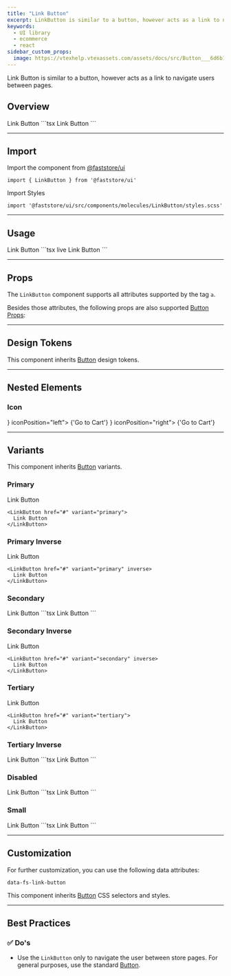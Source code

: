 ```yaml
---
title: "Link Button"
excerpt: LinkButton is similar to a button, however acts as a link to navigate users between pages.
keywords:
  - UI library
  - ecommerce
  - react
sidebar_custom_props:
  image: https://vtexhelp.vtexassets.com/assets/docs/src/Button___6d6b16886d5d7e2a05dba8c45c075796.png
---
```


Link Button is similar to a button, however acts as a link to navigate users between pages.

## Overview

<OverviewSection>
  <LinkButton href="#">Link Button</LinkButton>
</OverviewSection>
```tsx
<LinkButton href="#">Link Button</LinkButton>
```

---

## Import

Import the component from [@faststore/ui](/docs/guides/faststore/components-index)

```tsx
import { LinkButton } from '@faststore/ui'
```

Import Styles

```tsx
import '@faststore/ui/src/components/molecules/LinkButton/styles.scss'
```

---

## Usage

<OverviewSection>
  <LinkButton href="#">Link Button</LinkButton>
</OverviewSection>
```tsx live
<LinkButton href="#">Link Button</LinkButton>
```

---

## Props

The `LinkButton` component supports all attributes supported by the tag `a`.

Besides those attributes, the following props are also supported [Button Props](/docs/guides/faststore/atoms-button#props):

<PropsSection propsList={propsLinkButton} />

---

## Design Tokens

This component inherits [Button](/docs/guides/faststore/atoms-button) design tokens.

---

## Nested Elements

### Icon

<OverviewSection>
  <LinkButton href="#" icon={<Icon name="ShoppingCart" />} iconPosition="left">
    {'Go to Cart'}
  </LinkButton>
  <LinkButton href="#" icon={<Icon name="ShoppingCart" />} iconPosition="right">
    {'Go to Cart'}
  </LinkButton>
</OverviewSection>

---

## Variants

This component inherits [Button](/docs/guides/faststore/atoms-button) variants.

### Primary

<OverviewSection>
  <LinkButton href="#" variant="primary">
    Link Button
  </LinkButton>
</OverviewSection>

```tsx
<LinkButton href="#" variant="primary">
  Link Button
</LinkButton>
```

### Primary Inverse

<OverviewSection dark>
  <LinkButton href="#" variant="primary" inverse>
    Link Button
  </LinkButton>
</OverviewSection>

```tsx
<LinkButton href="#" variant="primary" inverse>
  Link Button
</LinkButton>
```

### Secondary

<OverviewSection>
  <LinkButton href="#" variant="secondary">
    Link Button
  </LinkButton>
</OverviewSection>
```tsx
<LinkButton href="#" variant="secondary">
  Link Button
</LinkButton>
```

### Secondary Inverse

<OverviewSection dark>
  <LinkButton href="#" variant="secondary" inverse>
    Link Button
  </LinkButton>
</OverviewSection>

```tsx
<LinkButton href="#" variant="secondary" inverse>
  Link Button
</LinkButton>
```

### Tertiary

<OverviewSection>
  <LinkButton href="#" variant="tertiary">
    Link Button
  </LinkButton>
</OverviewSection>

```tsx
<LinkButton href="#" variant="tertiary">
  Link Button
</LinkButton>
```

### Tertiary Inverse

<OverviewSection dark>
  <LinkButton href="#" variant="tertiary" inverse>
    Link Button
  </LinkButton>
</OverviewSection>
```tsx
<LinkButton href="#" variant="tertiary" inverse>
  Link Button
</LinkButton>
```

### Disabled

<OverviewSection>
  <LinkButton href="#" disabled>
    Link Button
  </LinkButton>
</OverviewSection>
```tsx
<LinkButton href="#" disabled>
  Link Button
</LinkButton>
```

### Small

<OverviewSection>
  <LinkButton variant="primary" size="small">
    Link Button
  </LinkButton>
</OverviewSection>
```tsx
<LinkButton variant="primary" size="small">
  Link Button
</LinkButton>
```

---

## Customization

For further customization, you can use the following data attributes:

`data-fs-link-button`

This component inherits [Button](/docs/guides/faststore/atoms-button) CSS selectors and styles.

---

## Best Practices

### ✅ Do's

- Use the `LinkButton` only to navigate the user between store pages. For general purposes, use the standard [Button](/docs/guides/faststore/atoms-button).
